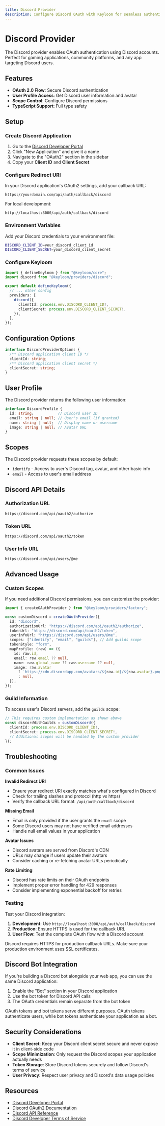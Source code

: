 ```yaml
---
title: Discord Provider
description: Configure Discord OAuth with Keyloom for seamless authentication.
---
```



# Discord Provider

The Discord provider enables OAuth authentication using Discord accounts. Perfect for gaming applications, community platforms, and any app targeting Discord users.

## Features

- **OAuth 2.0 Flow**: Secure Discord authentication
- **User Profile Access**: Get Discord user information and avatar
- **Scope Control**: Configure Discord permissions
- **TypeScript Support**: Full type safety

## Setup

<Steps>
<Step>

### Create Discord Application

1. Go to the [Discord Developer Portal](https://discord.com/developers/applications)
2. Click "New Application" and give it a name
3. Navigate to the "OAuth2" section in the sidebar
4. Copy your **Client ID** and **Client Secret**

</Step>

<Step>

### Configure Redirect URI

In your Discord application's OAuth2 settings, add your callback URL:

```
https://yourdomain.com/api/auth/callback/discord
```

For local development:
```
http://localhost:3000/api/auth/callback/discord
```

</Step>

<Step>

### Environment Variables

Add your Discord credentials to your environment file:

```bash title=".env.local"
DISCORD_CLIENT_ID=your_discord_client_id
DISCORD_CLIENT_SECRET=your_discord_client_secret
```

</Step>

<Step>

### Configure Keyloom

```typescript title="keyloom.config.ts"
import { defineKeyloom } from "@keyloom/core";
import discord from "@keyloom/providers/discord";

export default defineKeyloom({
  // ... other config
  providers: [
    discord({
      clientId: process.env.DISCORD_CLIENT_ID!,
      clientSecret: process.env.DISCORD_CLIENT_SECRET!,
    }),
  ],
});
```

</Step>
</Steps>

## Configuration Options

```typescript
interface DiscordProviderOptions {
  /** Discord application client ID */
  clientId: string;
  /** Discord application client secret */
  clientSecret: string;
}
```

## User Profile

The Discord provider returns the following user information:

```typescript
interface DiscordProfile {
  id: string;           // Discord user ID
  email: string | null; // User's email (if granted)
  name: string | null;  // Display name or username
  image: string | null; // Avatar URL
}
```

## Scopes

The Discord provider requests these scopes by default:

- `identify` - Access to user's Discord tag, avatar, and other basic info
- `email` - Access to user's email address

## Discord API Details

### Authorization URL
```
https://discord.com/api/oauth2/authorize
```

### Token URL
```
https://discord.com/api/oauth2/token
```

### User Info URL
```
https://discord.com/api/users/@me
```

## Advanced Usage

### Custom Scopes

If you need additional Discord permissions, you can customize the provider:

```typescript
import { createOAuthProvider } from "@keyloom/providers/factory";

const customDiscord = createOAuthProvider({
  id: "discord",
  authorizationUrl: "https://discord.com/api/oauth2/authorize",
  tokenUrl: "https://discord.com/api/oauth2/token",
  userinfoUrl: "https://discord.com/api/users/@me",
  scopes: ["identify", "email", "guilds"], // Add guilds scope
  tokenStyle: "form",
  mapProfile: (raw) => ({
    id: raw.id,
    email: raw.email ?? null,
    name: raw.global_name ?? raw.username ?? null,
    image: raw.avatar 
      ? `https://cdn.discordapp.com/avatars/${raw.id}/${raw.avatar}.png`
      : null,
  }),
});
```

### Guild Information

To access user's Discord servers, add the `guilds` scope:

```typescript
// This requires custom implementation as shown above
const discordWithGuilds = customDiscord({
  clientId: process.env.DISCORD_CLIENT_ID!,
  clientSecret: process.env.DISCORD_CLIENT_SECRET!,
  // Additional scopes will be handled by the custom provider
});
```

## Troubleshooting

### Common Issues

**Invalid Redirect URI**
- Ensure your redirect URI exactly matches what's configured in Discord
- Check for trailing slashes and protocol (http vs https)
- Verify the callback URL format: `/api/auth/callback/discord`

**Missing Email**
- Email is only provided if the user grants the `email` scope
- Some Discord users may not have verified email addresses
- Handle null email values in your application

**Avatar Issues**
- Discord avatars are served from Discord's CDN
- URLs may change if users update their avatars
- Consider caching or re-fetching avatar URLs periodically

**Rate Limiting**
- Discord has rate limits on their OAuth endpoints
- Implement proper error handling for 429 responses
- Consider implementing exponential backoff for retries

### Testing

Test your Discord integration:

1. **Development**: Use `http://localhost:3000/api/auth/callback/discord`
2. **Production**: Ensure HTTPS is used for the callback URL
3. **User Flow**: Test the complete OAuth flow with a Discord account

<Callout>
Discord requires HTTPS for production callback URLs. Make sure your production environment uses SSL certificates.
</Callout>

## Discord Bot Integration

If you're building a Discord bot alongside your web app, you can use the same Discord application:

1. Enable the "Bot" section in your Discord application
2. Use the bot token for Discord API calls
3. The OAuth credentials remain separate from the bot token

<Callout type="info">
OAuth tokens and bot tokens serve different purposes. OAuth tokens authenticate users, while bot tokens authenticate your application as a bot.
</Callout>

## Security Considerations

- **Client Secret**: Keep your Discord client secret secure and never expose it in client-side code
- **Scope Minimization**: Only request the Discord scopes your application actually needs
- **Token Storage**: Store Discord tokens securely and follow Discord's terms of service
- **User Privacy**: Respect user privacy and Discord's data usage policies

## Resources

- [Discord Developer Portal](https://discord.com/developers/applications)
- [Discord OAuth2 Documentation](https://discord.com/developers/docs/topics/oauth2)
- [Discord API Reference](https://discord.com/developers/docs/reference)
- [Discord Developer Terms of Service](https://discord.com/developers/docs/legal)
